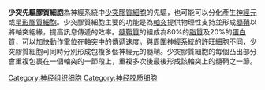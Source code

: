 '''少突先驅膠質細胞'''為神經系統中[[少突膠質細胞|少突膠質細胞]]的先驅，也可能可以分化產生[[神經元|神經元]]或[[星形膠質細胞|星形膠質細胞]]。少突膠質細胞主要的功能是為[[軸突|軸突]]提供物理性支持並形成[[髓鞘|髓鞘]]以將軸突絕緣，提高訊息傳遞的效率。[[髓鞘質|髓鞘質]]的組成為80%的[[脂質|脂質]]及20%的[[蛋白質|蛋白質]]，可以加快[[動作電位|動作電位]]在軸突中的傳遞速度。與[[周圍神經系統|周圍神經系統]]的[[許旺細胞|許旺細胞]]不同，少突膠質細胞可同時分別形成包複多個神經元的髓鞘。少突膠質細胞的每個凸出部分會重複包裹在一個軸突的一節段上，重複多次後最後形成該軸突上的髓鞘之一節。

[[Category:神经组织细胞|Category:神经组织细胞]]
[[Category:神经胶质细胞|Category:神经胶质细胞]]

{{biology-stub}}